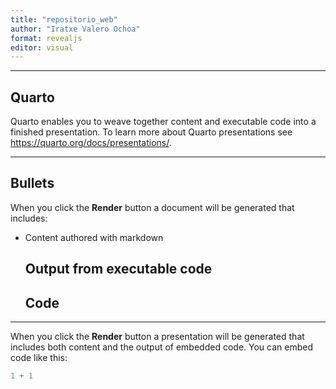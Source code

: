 ```yaml
---
title: "repositorio_web"
author: "Iratxe Valero Ochoa"
format: revealjs
editor: visual
---
```


------------------------------------------------------------------------

## Quarto

Quarto enables you to weave together content and executable code into a finished presentation. To learn more about Quarto presentations see <https://quarto.org/docs/presentations/>.

------------------------------------------------------------------------

## Bullets

When you click the **Render** button a document will be generated that includes:

-   Content authored with markdown

    ## Output from executable code

    ## Code

------------------------------------------------------------------------

When you click the **Render** button a presentation will be generated that includes both content and the output of embedded code. You can embed code like this:

```r
1 + 1
```
